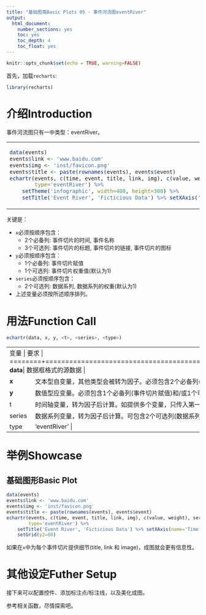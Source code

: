 ```yaml
---
title: "基础图类Basic Plots 05 - 事件河流图eventRiver"
output: 
  html_document: 
    number_sections: yes
    toc: yes
    toc_depth: 4
    toc_float: yes
---
```


```r
knitr::opts_chunk$set(echo = TRUE, warning=FALSE)
```

首先，加载`recharts`:
```r
library(recharts)
```

# 介绍Introduction

事件河流图只有一中类型：eventRiver。

<table id='intro'>
<tr><td>
```r
data(events)
events$link <- 'www.baidu.com'
events$img <- 'inst/favicon.png'
events$title <- paste(rownames(events), events$event)
echartr(events, c(time, event, title, link, img), c(value, weight), series, 
        type='eventRiver') %>% 
    setTheme('infographic', width=400, height=300) %>% 
    setTitle('Event River', 'Ficticious Data') %>% setXAxis('Time')
```
</td>
<td>
</table>

关键是：

- `x`必须按顺序包含：
    - 2个必备列: 事件切片的时间, 事件名称
    - 3个可选列: 事件切片的标题, 事件切片的链接, 事件切片的图标
- `y`必须按顺序包含：
    - 1个必备列: 事件切片赋值
    - 1个可选列: 事件切片权重值(默认为1)
- `series`必须按顺序包含：
    - 2个可选列: 数据系列, 数据系列的权重(默认为1)
- 上述变量必须按所述顺序排列。

# 用法Function Call

```r
echartr(data, x, y, <t>, <series>, <type>)
```

+--------+--------------------------------------------------------------------+
| 变量   |  要求                      |
+========+====================================================================+
| **data**| 数据框格式的源数据                          |
+--------+--------------------------------------------------------------------+
| **x**  | 文本型自变量，其他类型会被转为因子。必须包含2个必备列(事件切片的时间, 事件名称)，和/或3个可选列(事件切片的标题, 事件切片的链接, 事件切片的图标)。参数列表必须照此排列。 |
+--------+--------------------------------------------------------------------+
| **y**  | 数值型应变量。必须包含1个必备列(事件切片赋值)和/或1个可选列(事件切片权重值)。参数列表必须照此排列。 |
+--------+--------------------------------------------------------------------+
|  t     | 时间轴变量，转为因子后计算。如提供多个变量，只传入第一个。 |
+--------+--------------------------------------------------------------------+
| series | 数据系列变量，转为因子后计算。可包含2个可选列(数据系列, 数据系列的权重)。参数列表必须照此排列。 |
+--------+--------------------------------------------------------------------+
| type   | 'eventRiver' |
+--------+--------------------------------------------------------------------+


# 举例Showcase

## 基础图形Basic Plot

```r
data(events)
events$link <- 'www.baidu.com'
events$img <- 'inst/favicon.png'
events$title <- paste(rownames(events), events$event)
echartr(events, c(time, event, title, link, img), c(value, weight), series, 
        type='eventRiver') %>% 
    setTitle('Event River', 'Ficticious Data') %>% setXAxis(name='Time') %>%
    setGrid(y2=80)
```

如果在`x`中为每个事件切片提供细节(title, link 和 image)，成图就会更有信息性。

# 其他设定Futher Setup

接下来可以配置控件、添加标注点/标注线，以及美化成图。

参考相关函数，尽情探索吧。

